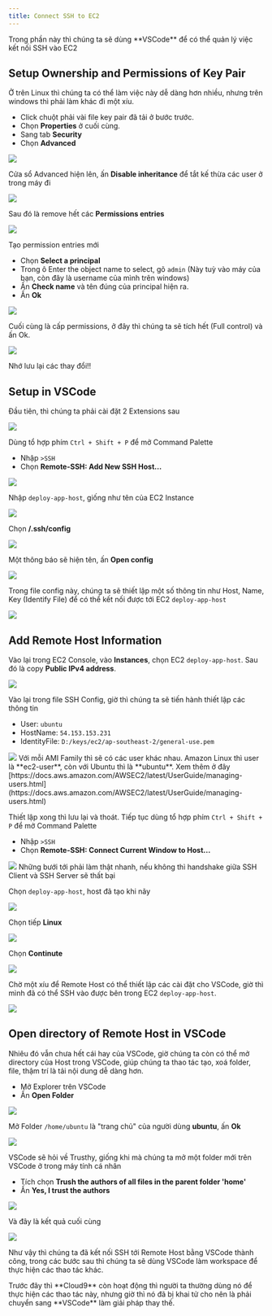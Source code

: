 ```yaml
---
title: Connect SSH to EC2
---
```


<Notice>
  Trong phần này thì chúng ta sẽ dùng **VSCode** để có thể quản lý việc kết nối
  SSH vào EC2
</Notice>

## Setup Ownership and Permissions of Key Pair

Ở trên Linux thì chúng ta có thể làm việc này dễ dàng hơn nhiều, nhưng trên windows thì phải làm khác đi một xíu.

- Click chuột phải vài file key pair đã tải ở bước trước.
- Chọn **Properties** ở cuối cùng.
- Sang tab **Security**
- Chọn **Advanced**

<Image src="/assets/preparation/2.3.1.png" />

Cửa sổ Advanced hiện lên, ấn **Disable inheritance** để tắt kế thừa các user ở trong máy đi

<Image src="/assets/preparation/2.3.2.png" />

Sau đó là remove hết các **Permissions entries**

<Image src="/assets/preparation/2.3.3.png" />

Tạo permission entries mới

- Chọn **Select a principal**
- Trong ô Enter the object name to select, gõ `admin` (Này tuỳ vào máy của bạn, còn đây là username của mình trên windows)
- Ấn **Check name** và tên đúng của principal hiện ra.
- Ấn **Ok**

<Image src="/assets/preparation/2.3.4.png" />

Cuối cùng là cấp permissions, ở đây thì chúng ta sẽ tích hết (Full control) và ấn Ok.

<Image src="/assets/preparation/2.3.5.png" />

Nhớ lưu lại các thay đổi!!

## Setup in VSCode

Đầu tiên, thì chúng ta phải cài đặt 2 Extensions sau

<Image src="/assets/preparation/2.3.6.png" />

Dùng tổ hợp phím `Ctrl + Shift + P` để mở Command Palette

- Nhập `>SSH`
- Chọn **Remote-SSH: Add New SSH Host...**

<Image src="/assets/preparation/2.3.7.png" />

Nhập `deploy-app-host`, giống như tên của EC2 Instance

<Image src="/assets/preparation/2.3.8.png" />

Chọn **/.ssh/config**

<Image src="/assets/preparation/2.3.9.png" />

Một thông báo sẽ hiện tên, ấn **Open config**

<Image src="/assets/preparation/2.3.10.png" />

Trong file config này, chúng ta sẽ thiết lập một số thông tin như Host, Name, Key (Identify File) để có thể kết nối được tới EC2 `deploy-app-host`

<Image src="/assets/preparation/2.3.11.png" />

## Add Remote Host Information

Vào lại trong EC2 Console, vào **Instances**, chọn EC2 `deploy-app-host`. Sau đó là copy **Public IPv4 address**.

<Image src="/assets/preparation/2.3.12.png" />

Vào lại trong file SSH Config, giờ thì chúng ta sẽ tiến hành thiết lập các thông tin

- User: `ubuntu`
- HostName: `54.153.153.231`
- IdentityFile: `D:/keys/ec2/ap-southeast-2/general-use.pem`

<Image src="/assets/preparation/2.3.13.png" />

<Notice>
  Với mỗi AMI Family thì sẽ có các user khác nhau. Amazon Linux thì user là
  **ec2-user**, còn với Ubuntu thì là **ubuntu**. Xem thêm ở đây
  [https://docs.aws.amazon.com/AWSEC2/latest/UserGuide/managing-users.html](https://docs.aws.amazon.com/AWSEC2/latest/UserGuide/managing-users.html)
</Notice>

Thiết lập xong thì lưu lại và thoát. Tiếp tục dùng tổ hợp phím `Ctrl + Shift + P` để mở Command Palette

- Nhập `>SSH`
- Chọn **Remote-SSH: Connect Current Window to Host...**

<Image src="/assets/preparation/2.3.14.png" />

<Notice>
  Những bưới tới phải làm thật nhanh, nếu không thì handshake giữa SSH Client và
  SSH Server sẽ thất bại
</Notice>

Chọn `deploy-app-host`, host đã tạo khi nãy

<Image src="/assets/preparation/2.3.15.png" />

Chọn tiếp **Linux**

<Image src="/assets/preparation/2.3.16.png" />

Chọn **Continute**

<Image src="/assets/preparation/2.3.17.png" />

Chờ một xíu để Remote Host có thể thiết lập các cài đặt cho VSCode, giờ thì mình đã có thể SSH vào được bên trong EC2 `deploy-app-host`.

<Image src="/assets/preparation/2.3.18.png" />

## Open directory of Remote Host in VSCode

Nhiêu đó vẫn chưa hết cái hay của VSCode, giờ chúng ta còn có thể mở directory của Host trong VSCode, giúp chúng ta thao tác tạo, xoá folder, file, thậm trí là tải nội dung dễ dàng hơn.

- Mở Explorer trên VSCode
- Ấn **Open Folder**

<Image src="/assets/preparation/2.3.19.png" />

Mở Folder `/home/ubuntu` là "trang chủ" của người dùng **ubuntu**, ấn **Ok**

<Image src="/assets/preparation/2.3.20.png" />

VSCode sẽ hỏi về Trusthy, giống khi mà chúng ta mở một folder mới trên VSCode ở trong máy tính cá nhân

- Tích chọn **Trush the authors of all files in the parent folder 'home'**
- Ấn **Yes, I trust the authors**

<Image src="/assets/preparation/2.3.21.png" />

Và đây là kết quả cuối cùng

<Image src="/assets/preparation/2.3.22.png" />

Như vậy thì chúng ta đã kết nối SSH tới Remote Host bằng VSCode thành công, trong các bước sau thì chúng ta sẽ dùng VSCode làm workspace để thực hiện các thao tác khác.

<Notice>
  Trước đây thì **Cloud9** còn hoạt động thì người ta thường dùng nó để thực
  hiện các thao tác này, nhưng giờ thì nó đã bị khai tử cho nên là phải chuyển
  sang **VSCode** làm giải pháp thay thế.
</Notice>
